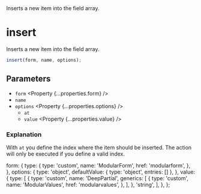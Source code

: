 
<Title>insert</Title>
<Description>Inserts a new item into the field array.</Description>

# insert

Inserts a new item into the field array.

```ts
insert(form, name, options);
```

## Parameters

- `form` <Property {...properties.form} />
- `name` <Property type="string" />
- `options` <Property {...properties.options} />
  - `at` <Property type="number" />
  - `value` <Property {...properties.value} />

### Explanation

With `at` you define the index where the item should be inserted. The action will only be executed if you define a valid index.

  form: {
    type: {
      type: 'custom',
      name: 'ModularForm',
      href: 'modularform',
    },
  },
  options: {
    type: 'object',
    defaultValue: { type: 'object', entries: [] },
  },
  value: {
    type: [
      {
        type: 'custom',
        name: 'DeepPartial',
        generics: [
          {
            type: 'custom',
            name: 'ModularValues',
            href: 'modularvalues',
          },
        ],
      },
      'string',
    ],
  },
};
